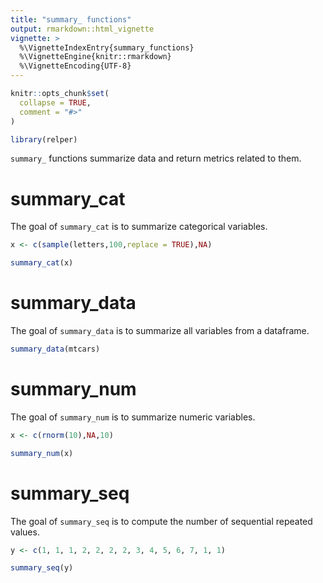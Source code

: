 ```yaml
---
title: "summary_ functions"
output: rmarkdown::html_vignette
vignette: >
  %\VignetteIndexEntry{summary_functions}
  %\VignetteEngine{knitr::rmarkdown}
  %\VignetteEncoding{UTF-8}
---
```


```r
knitr::opts_chunk$set(
  collapse = TRUE,
  comment = "#>"
)
```

```r
library(relper)
```

`summary_` functions summarize data and return metrics related to them.

# summary_cat

The goal of `summary_cat` is to summarize categorical variables.

```r
x <- c(sample(letters,100,replace = TRUE),NA)

summary_cat(x)
```

# summary_data

The goal of `summary_data` is to summarize all variables from a dataframe.

```r
summary_data(mtcars)
```

# summary_num

The goal of `summary_num` is to summarize numeric variables.

```r
x <- c(rnorm(10),NA,10)

summary_num(x)
```

# summary_seq

The goal of `summary_seq` is to compute the number of sequential repeated values.

```r
y <- c(1, 1, 1, 2, 2, 2, 2, 3, 4, 5, 6, 7, 1, 1)

summary_seq(y)

```
